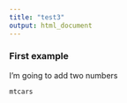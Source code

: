 ```yaml
---
title: "test3"
output: html_document
---
```


### First example

I'm going to add two numbers

```r
mtcars
```